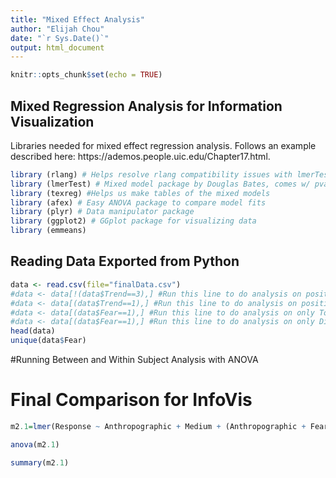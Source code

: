 ---
title: "Mixed Effect Analysis"
author: "Elijah Chou"
date: "`r Sys.Date()`"
output: html_document
---

```{r setup, include=FALSE}
knitr::opts_chunk$set(echo = TRUE)
```

## Mixed Regression Analysis for Information Visualization

Libraries needed for mixed effect regression analysis. Follows an example described here: https://ademos.people.uic.edu/Chapter17.html.


```{r libraries}
library (rlang) # Helps resolve rlang compatibility issues with lmerTest package
library (lmerTest) # Mixed model package by Douglas Bates, comes w/ pvalues! 
library (texreg) #Helps us make tables of the mixed models
library (afex) # Easy ANOVA package to compare model fits
library (plyr) # Data manipulator package
library (ggplot2) # GGplot package for visualizing data
library (emmeans)
```

## Reading Data Exported from Python


```{r pressure, echo=FALSE}
data <- read.csv(file="finalData.csv")
#data <- data[!(data$Trend==3),] #Run this line to do analysis on positive & neutral trends
#data <- data[(data$Trend==1),] #Run this line to do analysis on positive trend
#data <- data[(data$Fear==1),] #Run this line to do analysis on only Tourism data
#data <- data[(data$Fear==1),] #Run this line to do analysis on only Disease data
head(data)
unique(data$Fear)
```
#Running Between and Within Subject Analysis with ANOVA

# Final Comparison for InfoVis
```{r}
m2.1=lmer(Response ~ Anthropographic + Medium + (Anthropographic + Fear|PID), data=data, REML=T)

anova(m2.1)

```
```{r}
summary(m2.1)
```


